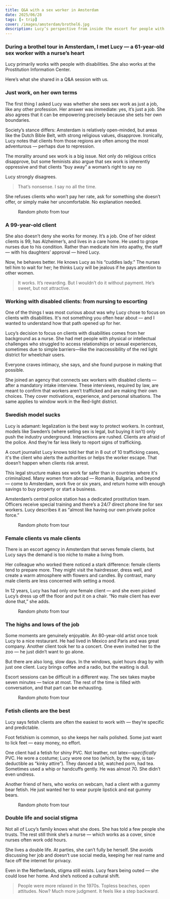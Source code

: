 ```yaml
---
title: Q&A with a sex worker in Amsterdam
date: 2025/06/28
tags: [✈️ trip]
cover: /images/amsterdam/brothel6.jpg
description: Lucy’s perspective from inside the escort for people with disabilities
---
```



### During a brothel tour in Amsterdam, I met Lucy — a 61-year-old sex worker with a nurse’s heart

Lucy primarily works with people with disabilities. She also works at the Prostitution Information Center.

Here’s what she shared in a Q&A session with us.

### Just work, on her own terms

The first thing I asked Lucy was whether she sees sex work as just a job, like any other profession.
Her answer was immediate: yes, it’s just a job.
She also agrees that it can be empowering precisely because she sets her own boundaries.

Society’s stance differs: Amsterdam is relatively open-minded, but areas like the Dutch Bible Belt, with strong religious values, disapprove.
Ironically, Lucy notes that clients from those regions are often among the most adventurous — perhaps due to repression.

The morality around sex work is a big issue.
Not only do religious critics disapprove,
but some feminists also argue that sex work is inherently oppressive and that clients “buy away” a woman’s right to say no

Lucy strongly disagrees.

> That’s nonsense. I say no all the time.

She refuses clients who won’t pay her rate, ask for something she doesn’t offer, or simply make her uncomfortable. No explanation needed.

<figure>
    <ImageZoom src="/images/amsterdam/brothel1.jpg" alt="Brothel" width={330}/>
    <figcaption>Random photo from tour</figcaption>
</figure>

### A 99-year-old client

She also doesn’t deny she works for money. It’s a job. One of her oldest clients is 99, has Alzheimer’s, and lives in a care home. He used to grope nurses due to his condition.
Rather than medicate him into apathy, the staff — with his daughters’ approval — hired Lucy.

Now, he behaves better. He knows Lucy as his “cuddles lady.” The nurses tell him to wait for her; he thinks Lucy will be jealous if he pays attention to other women.

> It works. It’s rewarding. But I wouldn’t do it without payment. He’s sweet, but not attractive.

### Working with disabled clients: from nursing to escorting

One of the things I was most curious about was why Lucy chose to focus on clients with disabilities.
It's not something you often hear about — and I wanted to understand how that path opened up for her.

Lucy’s decision to focus on clients with disabilities comes from her background as a nurse.
She had met people with physical or intellectual challenges who struggled to access relationships or sexual experiences, sometimes due to simple barriers—like the inaccessibility of the red light district for wheelchair users.

Everyone craves intimacy, she says, and she found purpose in making that possible.

She joined an agency that connects sex workers with disabled clients — after a mandatory intake interview.
These interviews, required by law, are meant to confirm that workers aren’t trafficked and are making their own choices.
They cover motivations, experience, and personal situations. The same applies to window work in the Red-light district.

### Swedish model sucks

Lucy is adamant: legalization is the best way to protect workers. In contrast, models like Sweden’s (where selling sex is legal, but buying it isn’t) only push the industry underground.
Interactions are rushed. Clients are afraid of the police. And they’re far less likely to report signs of trafficking.

A court journalist Lucy knows told her that in 8 out of 10 trafficking cases, it's the client who alerts the authorities or helps the worker escape.
That doesn’t happen when clients risk arrest.

This legal structure makes sex work far safer than in countries where it's criminalized.
Many women from abroad — Romania, Bulgaria, and beyond — come to Amsterdam, work five or six years, and return home with enough savings to buy property or start a business.

Amsterdam’s central police station has a dedicated prostitution team. Officers receive special training and there’s a 24/7 direct phone line for sex workers.
Lucy describes it as “almost like having our own private police force.”

<figure>
    <ImageZoom src="/images/amsterdam/brothel2.jpg" alt="Brothel" width={330}/>
    <figcaption>Random photo from tour</figcaption>
</figure>

### Female clients vs male clients

There is an escort agency in Amsterdam that serves female clients, but Lucy says the demand is too niche to make a living from.

Her colleague who worked there noticed a stark difference: female clients tend to prepare more.
They might visit the hairdresser, dress well, and create a warm atmosphere with flowers and candles.
By contrast, many male clients are less concerned with setting a mood.

In 12 years, Lucy has had only one female client — and she even picked Lucy’s dress up off the floor and put it on a chair.
“No male client has ever done that,” she adds.

<figure>
    <ImageZoom src="/images/amsterdam/brothel5.jpg" alt="Brothel" width={330}/>
    <figcaption>Random photo from tour</figcaption>
</figure>

### The highs and lows of the job

Some moments are genuinely enjoyable. An 80-year-old artist once took Lucy to a nice restaurant.
He had lived in Mexico and Paris and was great company. Another client took her to a concert.
One even invited her to the zoo — he just didn’t want to go alone.

But there are also long, slow days. In the windows, quiet hours drag by with just one client.
Lucy brings coffee and a radio, but the waiting is dull.

Escort sessions can be difficult in a different way. The sex takes maybe seven minutes — twice at most.
The rest of the time is filled with conversation, and that part can be exhausting.

<figure>
    <ImageZoom src="/images/amsterdam/brothel3.jpg" alt="Brothel" width={330}/>
    <figcaption>Random photo from tour</figcaption>
</figure>

### Fetish clients are the best

Lucy says fetish clients are often the easiest to work with — they’re specific and predictable.

Foot fetishism is common, so she keeps her nails polished. Some just want to lick feet — easy money, no effort.

One client had a fetish for shiny PVC. Not leather, not latex—*specifically* PVC. He wore a costume;
Lucy wore one too (which, by the way, is tax-deductible as “kinky attire”). They danced a bit, watched porn, had tea.
Sometimes used a whip or handcuffs gently. He was almost 70. She didn’t even undress.

Another friend of hers, who works on webcam, had a client with a gummy bear fetish.
He just wanted her to wear purple lipstick and eat gummy bears.

<figure>
    <ImageZoom src="/images/amsterdam/brothel4.jpg" alt="Brothel" width={330}/>
    <figcaption>Random photo from tour</figcaption>
</figure>

### Double life and social stigma

Not all of Lucy’s family knows what she does. She has told a few people she trusts. The rest still think she’s a nurse — which works as a cover, since nurses often work odd hours.

She lives a double life. At parties, she can’t fully be herself. She avoids discussing her job and doesn’t use social media, keeping her real name and face off the internet for privacy.

Even in the Netherlands, stigma still exists. Lucy fears being outed — she could lose her home. And she’s noticed a cultural shift.

> People were more relaxed in the 1970s. Topless beaches, open attitudes. Now? Much more judgment. It feels like a step backward.
